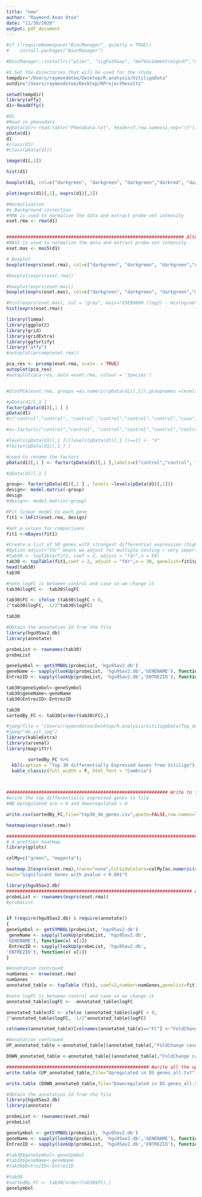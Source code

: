 ```yaml
---
title: "new"
author: "Raymond Anan Otoo"
date: "11/30/2020"
output: pdf_document
---
```


```r
#if (!requireNamespace("BiocManager", quietly = TRUE))
#    install.packages("BiocManager")

#BiocManager::install(c("plier", "sigPathway", "mm74av1mmentrezgcdf","mm74av1mmentrezgprobe", "org.Hs.eg.db"))

```

```r
#1 Set the directories that will be used for the study
tempdir="/Users/raymondotoo/Desktop/R.analysis/VitiligoData"
outdir="/Users/raymondotoo/Desktop/RProjectResults"
```



```r
setwd(tempdir)
library(affy)
d1<-ReadAffy()
```

```r
#d1
#Read in phenodata
#pData(d1)<-read.table("PhenoData.txt", header=T,row.names=1,sep="\t");
pData(d1)
d1
#class(d1)
#class(pData(d1))
```

```r
image(d1[,1])
```


```r
hist(d1)
```

```r

boxplot(d1, col=c("darkgreen", "darkgreen", "darkgreen","darkred", "darkred", "darkred"),main="GSE90880 - boxplots", las=2)

```

```r
plot(exprs(d1)[,1], exprs(d1)[,2])
```

```r
#Normalization
#a Background correction 
#RMA is used to normalize the data and extract probe-set intensity
eset.rma <- rma(d1)


################################################################## Alternatively ################################################################################
#MAS5 is used to normalize the data and extract probe-set intensity
eset.mas <- mas5(d1)
```



```r

# Boxplot
boxplot(exprs(eset.rma), col=c("darkgreen", "darkgreen", "darkgreen","darkred", "darkred", "darkred"),main="GSE90880 - boxplots", las=2)

#boxplot(exprs(eset.rma))

#boxplot(exprs(eset.mas))
boxplot(exprs(eset.mas), col=c("darkgreen", "darkgreen", "darkgreen","darkred", "darkred", "darkred"),main="GSE90880 - boxplots", las=2)
```



```r
#hist(exprs(eset.mas), col = "gray", main="GSE90880 (log2) - Histogram")
hist(exprs(eset.rma))

```


```r
library(limma)
library(ggplot2)
library(grid)
library(gridExtra)
library(ggfortify)
library("affy")
#autoplot(prcomp(eset.rma))

pca_res <- prcomp(eset.rma, scale. = TRUE)
autoplot(pca_res)
#autoplot(pca_res, data =eset.rma, colour = 'Species')


#plotPCA(eset.rma, groups =as.numeric(pData(d1)[,1]),groupnames =levels(pData(d1)[,1]))

```

```r
#pData(d1)[,1 ] 
factor(pData(d1)[,1 ] )
pData(d1)
#c("control","control", "control","control","control","control","case","case","case","case","case","case","case","case")

#x<-factor(c("control","control", "control","control","control","control","case","case","case","case","case","case","case","case"))

#levels(pData(d1)[,1 ])[levels(pData(d1)[,1 ])==1] <- "X"
#factor(pData(d1)[,1 ] )

#used to rename the factors
pData(d1)[,1 ] <- factor(pData(d1)[,1 ],labels=c("control","control", "control","control","control","control","case","case","case","case","case","case","case","case"))

#pData(d1)[,1 ] 

group<- factor(pData(d1)[,1 ] , levels =levels(pData(d1)[,1]))
design<- model.matrix(~group)
design
#design<- model.matrix(~group)
```

```r
#Fit linear model to each gene
fit1 <-lmFit(eset.rma, design)
```


```r
#Get p-values for comparisons
fit1 <-eBayes(fit1)
```


```r
#Create a list of 50 genes with strongest differential expression (highest significance)
#Option adjust=“fdr” means we adjust for multiple testing – very important!!!
#tab50 <- topTable(fit1, coef = 2, adjust = "fdr",n = 50)
tab30 <- topTable(fit1,coef = 2, adjust = "fdr",n = 30, genelist=fit1$genes)
head(tab30) 
tab30

#note logFC is between control and case so we change it
tab30$logFC <- -tab30$logFC

tab30$FC <- ifelse (tab30$logFC > 0,
2^tab30$logFC, -1/2^tab30$logFC)

tab30
```







```r
#Obtain the annotation Id from the file 
library(hgu95av2.db)
library(annotate)

probeList <- rownames(tab30)
probeList

geneSymbol <- getSYMBOL(probeList, 'hgu95av2.db')
geneName <- sapply(lookUp(probeList, 'hgu95av2.db','GENENAME'), function(x) x[1])
EntrezID <- sapply(lookUp(probeList, 'hgu95av2.db','ENTREZID'), function(x) x[1])

tab30$geneSymbol<-geneSymbol
tab30$geneName<-geneName
tab30$EntrezID<-EntrezID

tab30
sortedBy_FC <- tab30[order(tab30$FC),]
```

```r
#jpeg(file = "/Users/raymondotoo/Desktop/R.analysis/VitiligoData/Top_de_vitiligo.jpeg",  width = 4, height = 4) # The height of the plot in inches
#jpeg("de_vit.jpg")
library(kableExtra)
library(arsenal)
library(magrittr)

        sortedBy_FC %>%
  kbl(caption = "Top 30 differentially Expressed Genes from Vitiligo") %>%
  kable_classic(full_width = F, html_font = "Cambria")

        
```





```r
############################################################ Write to file the sorted table to a file ###########################################################
#write the top differentially expressed genes to file
#NB Upregulated are > 0 and downregulated < 0

write.csv(sortedBy_FC,file="top30_de_genes.csv",quote=FALSE,row.names=T);
```



```r
heatmap(exprs(eset.rma))
```

```r
#########################################################################33# Alternatively #################################################################
# A prettier heatmap
library(gplots)

colMy=c("green", "magenta");

heatmap.2(exprs(eset.rma),trace="none",ColSideColors=colMy[as.numeric(as.numeric(group))],labRow="",cexCol=0.6, scale="row",col=redgreen,
main="Significant Genes with pvalue < 0.001")
```

```r
library(hgu95av2.db)
##################################################################### Annotation ##########################################################################
probeList <- rownames(exprs(eset.rma))
#probeList


if (require(hgu95av2.db) & require(annotate))
{
geneSymbol <- getSYMBOL(probeList, 'hgu95av2.db')
 geneName <- sapply(lookUp(probeList, 'hgu95av2.db',
'GENENAME'), function(x) x[1])
 EntrezID <- sapply(lookUp(probeList, 'hgu95av2.db',
'ENTREZID'), function(x) x[1])
}
```


```r
#Annotation continued
numGenes <- nrow(eset.rma)
numGenes
annotated_table <- topTable (fit1, coef=2,number=numGenes,genelist=fit1$genes)

#note logFC is between control and case so we change it
annotated_table$logFC <- -annotated_table$logFC

annotated_table$FC <- ifelse (annotated_table$logFC > 0,
2^annotated_table$logFC, -1/2^annotated_table$logFC)

```


```r
colnames(annotated_table)[colnames(annotated_table)=="FC"] <-"FoldChange case/control"
```

```r
#Annotation continued
UP_annotated_table <-annotated_table[(annotated_table[,"FoldChange case/control"] > 0),]

DOWN_annotated_table <-annotated_table[(annotated_table[,"FoldChange case/control"] < 0),]
```


```r
##################################################### #write all the upregulated and downregulated genes to seperate files ##################################### 
write.table (UP_annotated_table,file="Upregulated in DS genes_all.txt",sep="\t",quote=FALSE,row.names=F);

write.table (DOWN_annotated_table,file="Downregulated in DS genes_all.txt",sep="\t",quote=FALSE,row.names=F);
```




```r
#Obtain the annotation Id from the file 
library(hgu95av2.db)
library(annotate)

probeList <- rownames(eset.rma)
probeList

geneSymbol <- getSYMBOL(probeList, 'hgu95av2.db')
geneName <- sapply(lookUp(probeList, 'hgu95av2.db','GENENAME'), function(x) x[1])
EntrezID <- sapply(lookUp(probeList, 'hgu95av2.db','ENTREZID'), function(x) x[1])

#tab30$geneSymbol<-geneSymbol
#tab30$geneName<-geneName
#tab30$EntrezID<-EntrezID

#tab30
#sortedBy_FC <- tab30[order(tab30$FC),]
geneSymbol

```


